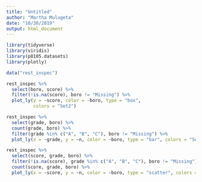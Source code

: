 ```yaml
---
title: "Untitled"
author: "Martha Mulugeta"
date: "10/30/2019"
output: html_document
---
```


```r
library(tidyverse)
library(viridis)
library(p8105.datasets)
library(plotly)
```

```r
data("rest_inspec")
```

```r
rest_inspec %>% 
  select(boro, score) %>%
  filter(!is.na(score), boro != "Missing") %>% 
  plot_ly(y = ~score, color = ~boro, type = "box",
          colors = "Set2")
```

```r
rest_inspec %>% 
  select(grade, boro) %>% 
  count(grade, boro) %>% 
  filter(grade %in% c("A", "B", "C"), boro != "Missing") %>% 
  plot_ly(x = ~grade, y = ~n, color = ~boro, type = "bar", colors = "Set2")
```

```r
rest_inspec %>% 
  select(score, grade, boro) %>% 
  filter(!is.na(score), grade %in% c("A", "B", "C"), boro != "Missing") %>% 
  count(score, grade, boro) %>% 
  plot_ly(x = ~score, y = ~n, color = ~boro, type = "scatter", colors = "Set2")
```



